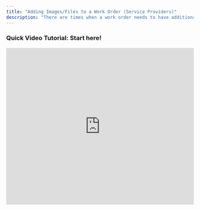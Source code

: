 ```yaml
---
title: "Adding Images/Files to a Work Order (Service Providers)"
description: "There are times when a work order needs to have additional files and photos to support the budget or Property managers/owners requesting these for their reference, for example, the before-and-after photo. This help guide will give step by step process on how to upload files or photos on the work order."
---
```


### <Icon icon="camera-movie" iconType="sharp-duotone-solid" color="#ff9b8a" size={25} /> **Quick Video Tutorial: Start here\!**

<iframe width="100%" height="420" src="https://www.youtube.com/embed/2x4QlH0tNI4" title="How Service Providers Can Add Images/Files to a Work Order" frameborder="0" allow="accelerometer; autoplay; clipboard-write; encrypted-media; gyroscope; picture-in-picture; web-share" referrerpolicy="strict-origin-when-cross-origin" allowfullscreen />

### **Steps to Add an Image or File**

From your Service Provider dashboard, click on the Work Order number under **Other Work Orders status.**

<Frame>
  ![](/images/rtaImage-73.jpg)
</Frame>

The next page will show work order details such as Order number, work order description, etc. Click on **Provide Work Order Update**.

<Frame>
  ![](/images/rtaImage-74.jpg)
</Frame>

The page will be routed to options available to update the job. Click on **Add Images and Files**.

<Frame>
  ![](/images/rtaImage-75.jpg)
</Frame>

On the next page, click on **Choose Images/Files** to insert photos or files. This will open your computer folders.

<Frame>
  ![](/images/rtaImage-76.jpg)
</Frame>

From the list of your computer folders, choose the appropriate file or photos, then click on **Open**.

<Frame>
  ![](/images/rtaImage-77.jpg)
</Frame>

Click on **Upload 1** File to continue.

<Frame>
  ![](/images/rtaImage-78.jpg)
</Frame>

<Note>
  Multiple files can be uploaded like the before and after images of the job. An estimate or bid should not be submitted here otherwise, it will not be processed. Use the estimate submission form instead.
</Note>

A notification will show that **"Your files** **have been uploaded"**. To go back to the main dashboard, click on **My Work Orders.**

<Frame>
  ![](/images/rtaImage-79.jpg)
</Frame>

And that's how easy you can add an image or a file on a work order\!